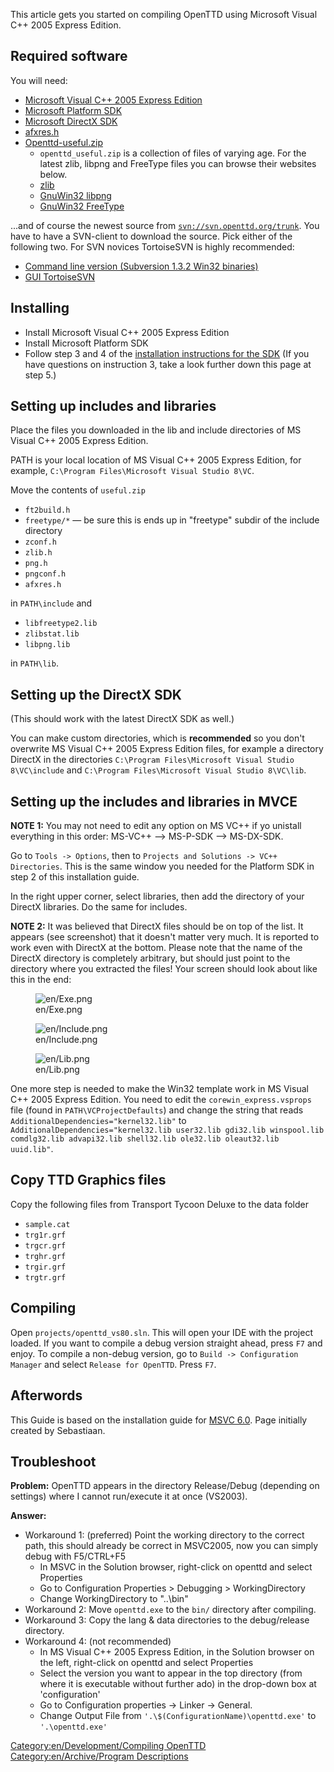 This article gets you started on compiling OpenTTD using Microsoft Visual C++ 2005 Express Edition.

==Required software==

You will need:

<!--* [http://msdn.microsoft.com/vstudio/express/visualC/default.aspx MVCE 2005] (From Microsoft, free)
* [http://www.microsoft.com/downloads/details.aspx?FamilyId=A55B6B43-E24F-4EA3-A93E-40C0EC4F68E5&displaylang=en Microsoft Platform SDK]
* [http://sourceforge.net/project/showfiles.php?group_id=103924&package_id=114307 Openttd-useful.zip]
* [http://www.microsoft.com/downloads/details.aspx?FamilyID=86cf7fa2-e953-475c-abde-f016e4f7b61a&DisplayLang=en DirectX 8.1 SDK]
* [http://www-d0.fnal.gov/d0dist/dist/packages/d0ve/devel/windows/AFXRES.H afxres.h]-->

* [http://msdn.microsoft.com/vstudio/express/visualc/download/ Microsoft Visual C++ 2005 Express Edition]
* [http://www.microsoft.com/downloads/details.aspx?familyid=0BAF2B35-C656-4969-ACE8-E4C0C0716ADB&displaylang=en Microsoft Platform SDK]
* [http://www.microsoft.com/downloads/details.aspx?FamilyId=05DA7623-F2F9-4F57-91AA-6DB27FB8305F&displaylang=en Microsoft DirectX SDK]
* [http://www-d0.fnal.gov/d0dist/dist/packages/d0ve/devel/windows/AFXRES.H afxres.h]
* [http://sourceforge.net/project/showfiles.php?group_id=103924&package_id=114307 Openttd-useful.zip]
** <code>openttd_useful.zip</code> is a collection of files of varying age. For the latest zlib, libpng and FreeType files you can browse their websites below.
** [http://www.zlib.net/ zlib]
** [http://sourceforge.net/project/showfiles.php?group_id=23617&package_id=16183 GnuWin32 libpng]
** [http://gnuwin32.sourceforge.net/downlinks/freetype.php GnuWin32 FreeType]

...and of course the newest source from <code>svn://svn.openttd.org/trunk</code>. You have to have a SVN-client to download the source. Pick either of the following two. For SVN novices TortoiseSVN is highly recommended:

* [http://subversion.tigris.org/servlets/ProjectDocumentList?folderID=91 Command line version (Subversion 1.3.2 Win32 binaries)]
* [http://tortoisesvn.tigris.org/download.html GUI TortoiseSVN]

==Installing==

* Install Microsoft Visual C++ 2005 Express Edition
* Install Microsoft Platform SDK
* Follow step 3 and 4 of the [http://msdn.microsoft.com/vstudio/express/visualc/usingpsdk/ installation instructions for the SDK] (If you have questions on instruction 3, take a look further down this page at step 5.)

==Setting up includes and libraries==

Place the files you downloaded in the lib and include directories of MS Visual C++ 2005 Express Edition. 

PATH is your local location of MS Visual C++ 2005 Express Edition, for example, <code>C:\Program Files\Microsoft Visual Studio 8\VC</code>.

Move the contents of <code>useful.zip</code>

* <code>ft2build.h</code>
* <code>freetype/*</code> &mdash; be sure this is ends up in "freetype" subdir of the include directory
* <code>zconf.h</code>
* <code>zlib.h</code>
* <code>png.h</code>
* <code>pngconf.h</code>
* <code>afxres.h</code>

in <code>PATH\include</code> and

* <code>libfreetype2.lib</code>
* <code>zlibstat.lib</code>
* <code>libpng.lib</code>

in <code>PATH\lib</code>.

==Setting up the DirectX SDK==

(This should work with the latest DirectX SDK as well.)

You can make custom directories, which is '''recommended''' so you don't overwrite MS Visual C++ 2005 Express Edition files, for example a directory DirectX in the directories <code>C:\Program Files\Microsoft Visual Studio 8\VC\include</code> and <code>C:\Program Files\Microsoft Visual Studio 8\VC\lib</code>.

==Setting up the includes and libraries in MVCE==

'''NOTE 1:''' You may not need to edit any option on MS VC++ if yo unistall everything in this order: MS-VC++ --> MS-P-SDK --> MS-DX-SDK.

Go to <code>Tools -> Options</code>, then to <code>Projects and Solutions -> VC++ Directories</code>. This is the same window you needed for the Platform SDK in step 2 of this installation guide.

In the right upper corner, select libraries, then add the directory of your DirectX libraries. Do the same for includes.

'''NOTE 2:''' It was believed that DirectX files should be on top of the list. It appears (see screenshot) that it doesn't matter very much. It is reported to work even with DirectX at the bottom. Please note that the name of the DirectX directory is completely arbitrary, but should just point to the directory where you extracted the files!
Your screen should look about like this in the end:

[[File:en/Exe.png]]

[[File:en/Include.png]]

[[File:en/Lib.png]]

One more step is needed to make the Win32 template work in MS Visual C++ 2005 Express Edition. You need to edit the <code>corewin_express.vsprops</code> file (found in <code>PATH\VCProjectDefaults</code>) and change the string that reads <code>AdditionalDependencies="kernel32.lib"</code> to <code>AdditionalDependencies="kernel32.lib user32.lib gdi32.lib winspool.lib comdlg32.lib advapi32.lib shell32.lib ole32.lib oleaut32.lib uuid.lib"</code>.

==Copy TTD Graphics files==

Copy the following files from Transport Tycoon Deluxe to the data folder

* <code>sample.cat</code>
* <code>trg1r.grf</code>
* <code>trgcr.grf</code>
* <code>trghr.grf</code>
* <code>trgir.grf</code>
* <code>trgtr.grf</code>

==Compiling==

Open <code>projects/openttd_vs80.sln</code>. This will open your IDE with the project loaded. If you want to compile a debug version straight ahead, press <code>F7</code> and enjoy. To compile a non-debug version, go to <code>Build -> Configuration Manager</code> and select <code>Release for OpenTTD</code>. Press <code>F7</code>.

==Afterwords==

This Guide is based on the installation guide for [[en/MSVC6|MSVC 6.0]]. Page initially created by Sebastiaan.

==Troubleshoot==

'''Problem:''' OpenTTD appears in the directory Release/Debug (depending on settings) where I cannot run/execute it at once (VS2003).

'''Answer:''' 

* Workaround 1: (preferred) Point the working directory to the correct path, this should already be correct in MSVC2005, now you can simply debug with F5/CTRL+F5
** In MSVC in the Solution browser, right-click on openttd and select Properties
** Go to Configuration Properties > Debugging > WorkingDirectory
** Change WorkingDirectory to "..\bin"
* Workaround 2: Move <code>openttd.exe</code> to the <code>bin/</code> directory after compiling.
* Workaround 3: Copy the lang & data directories to the debug/release directory.
* Workaround 4: (not recommended)
** In MS Visual C++ 2005 Express Edition, in the Solution browser on the left, right-click on openttd and select Properties
** Select the version you want to appear in the top directory (from where it is executable without further ado) in the drop-down box at 'configuration'
** Go to Configuration properties -> Linker -> General.
** Change Output File from <code>'.\$(ConfigurationName)\openttd.exe'</code> to <code>'.\openttd.exe'</code>

[[Category:en/Development/Compiling OpenTTD]]
[[Category:en/Archive/Program Descriptions]]